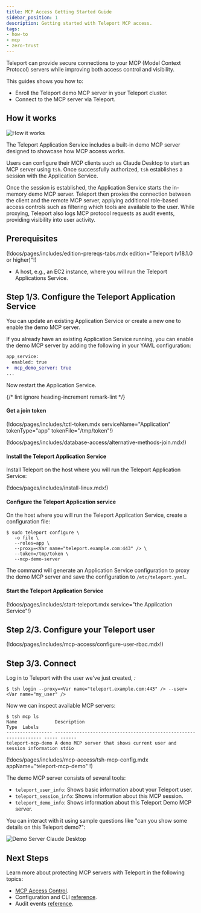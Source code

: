 ```yaml
---
title: MCP Access Getting Started Guide
sidebar_position: 1
description: Getting started with Teleport MCP access.
tags:
- how-to
- mcp
- zero-trust
---
```


Teleport can provide secure connections to your MCP (Model Context Protocol)
servers while improving both access control and visibility.

This guides shows you how to:

- Enroll the Teleport demo MCP server in your Teleport cluster.
- Connect to the MCP server via Teleport.

## How it works

![How it works](../../../img/mcp-access/architecture-demo.svg)

The Teleport Application Service includes a built-in demo MCP server designed to
showcase how MCP access works.

Users can configure their MCP clients such as Claude Desktop to start an MCP
server using `tsh`. Once successfully authorized, `tsh` establishes a session
with the Application Service.

Once the session is established, the Application Service starts the in-memory
demo MCP server. Teleport then proxies the connection between the client and the
remote MCP server, applying additional role-based access controls such as
filtering which tools are available to the user. While proxying, Teleport also
logs MCP protocol requests as audit events, providing visibility into user
activity.

## Prerequisites

(!docs/pages/includes/edition-prereqs-tabs.mdx edition="Teleport (v18.1.0 or higher)"!)
- A host, e.g., an EC2 instance, where you will run the Teleport Applications
  Service.

## Step 1/3. Configure the Teleport Application Service

You can update an existing Application Service or create a new one to enable the
demo MCP server.

<Tabs>

<TabItem label="Update an existing service">

If you already have an existing Application Service running, you can enable the
demo MCP server by adding the following in your YAML configuration:
```diff
app_service:
  enabled: true
+  mcp_demo_server: true
...
```

Now restart the Application Service.

</TabItem>
<TabItem label="Create a new service">

{/* lint ignore heading-increment remark-lint */}
#### Get a join token
(!docs/pages/includes/tctl-token.mdx serviceName="Application" tokenType="app" tokenFile="/tmp/token"!)

(!docs/pages/includes/database-access/alternative-methods-join.mdx!)

#### Install the Teleport Application Service
Install Teleport on the host where you will run the Teleport Application Service:

(!docs/pages/includes/install-linux.mdx!)

#### Configure the Teleport Application service

On the host where you will run the Teleport Application Service, create a
configuration file:
```code
$ sudo teleport configure \
   -o file \
   --roles=app \
   --proxy=<Var name="teleport.example.com:443" /> \
   --token=/tmp/token \
   --mcp-demo-server
```

The command will generate an Application Service configuration to proxy the demo
MCP server and save the configuration to `/etc/teleport.yaml`.

#### Start the Teleport Application Service

(!docs/pages/includes/start-teleport.mdx service="the Application Service"!)
</TabItem>
</Tabs>

## Step 2/3. Configure your Teleport user

(!docs/pages/includes/mcp-access/configure-user-rbac.mdx!)

## Step 3/3. Connect

Log in to Teleport with the user we've just created, <Var name="my_user" />:

```code
$ tsh login --proxy=<Var name="teleport.example.com:443" /> --user=<Var name="my_user" />
```

Now we can inspect available MCP servers:

```code
$ tsh mcp ls
Name              Description                                                       Type  Labels
----------------- ----------------------------------------------------------------- ----- ------
teleport-mcp-demo A demo MCP server that shows current user and session information stdio
```

(!docs/pages/includes/mcp-access/tsh-mcp-config.mdx appName="teleport-mcp-demo" !)

The demo MCP server consists of several tools:
- `teleport_user_info`: Shows basic information about your Teleport user.
- `teleport_session_info`: Shows information about this MCP session.
- `teleport_demo_info`: Shows information about this Teleport Demo MCP server.

You can interact with it using sample questions like "can you show some details
on this Teleport demo?":

![Demo Server Claude Desktop](../../../img/mcp-access/demo-server-claude-desktop.png)


## Next Steps

Learn more about protecting MCP servers with Teleport in the following topics:

- [MCP Access Control](rbac.mdx).
- Configuration and CLI [reference](../../reference/agent-services/mcp-access.mdx).
- Audit events [reference](../../reference/deployment/monitoring/audit.mdx#event-types).
